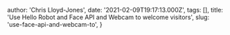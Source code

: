 
  author: 'Chris Lloyd-Jones',
  date: '2021-02-09T19:17:13.000Z',
  tags: [],
  title: 'Use Hello Robot and Face API and Webcam to welcome visitors',
  slug: 'use-face-api-and-webcam-to',
}


